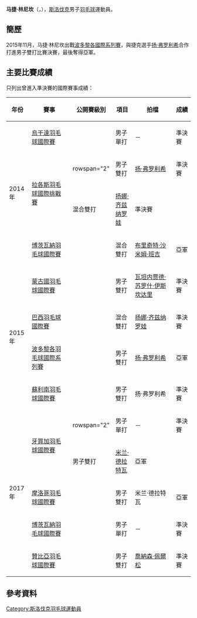 {{noteTA|G1=Badminton}}
{{Infobox 羽球選手
| playername              = 马捷·林尼坎<br/>{{lang|sk|Matej Hliničan}}
| image                   = 
| size                    = 
| caption                 = 
| birth_name              = 
| date_of_birth           = {{birth_date_and_age|1994|9|21}}
| place_of_birth          = 
| height                  = 
| weight                  = 
| event                   = 男子單打、男子雙打、混合雙打
| country                 = {{SVK}}
| years_started           = 
| handedness              = 
| coach                   = 
| highest_ranking         = 第119位（混雙-[[扬娜·齐兹纳罗娃|齐兹纳罗娃]]）
| date_of_highest_ranking = 2015年11月5日<ref name="ranking">[http://bwfcontent.tournamentsoftware.com/ranking/player.aspx?id=10213&player=147441 BWF World Ranking - Ranking of Matej HLINICAN (50266)]{{en}}</ref>
| current_ranking         = 第169位（男單）<br/>第459位（男雙-[[瓦坦内贾德·苏罗什·伊斯坎达里|伊斯坎达里]]）<br/>第459位（男雙-[[扬·弗罗利希|弗罗利希]]）<br/>第690位（男雙-[[阿诺·格宁|格宁]]）<br/>第154位（混雙-[[扬娜·齐兹纳罗娃|齐兹纳罗娃]]）<br/>第286位（混雙-[[布里奇特·沙米姆·班吉|班吉]]）
| date_of_current_ranking = 2015年11月26日<ref>[http://bwfcontent.tournamentsoftware.com/ranking/category.aspx?id=10213&category=472 BWF World Ranking - BWF世界排名榜 (11/26/2015) - Men's singles] {{Wayback|url=http://bwfcontent.tournamentsoftware.com/ranking/category.aspx?id=10213&category=472 |date=20181001165848 }}{{en}}</ref><ref>[http://bwfcontent.tournamentsoftware.com/ranking/category.aspx?id=10213&category=474 BWF World Ranking - BWF世界排名榜 (11/26/2015) - Men's doubles] {{Wayback|url=http://bwfcontent.tournamentsoftware.com/ranking/category.aspx?id=10213&category=474 |date=20181001162505 }}{{en}}</ref><ref>[http://bwfcontent.tournamentsoftware.com/ranking/category.aspx?id=10213&category=476 BWF World Ranking - BWF世界排名榜 (11/26/2015) - Mixed doubles]{{en}}</ref>
| played                  = 86勝–65負（男單）<br/>30勝–39負（男雙）<br/>27勝–26負（混雙）
| titles                  = 
| bwf_profile             = 3DB3802E-1729-44CD-B368-D3ACFDCE0E3E
| bwf_id                  = 50266
| updated                 = 2015年12月2日
}}
{{MedalTableTop}}
{{MedalSport | 男子[[羽毛球|羽毛球]]}}
{{MedalCountry | {{SVK}}}}
{{MedalBottom}}
'''马捷·林尼坎'''（{{lang-sk|'''Matej Hliničan'''}}，{{bd|1994年|9月21日|}}），[[斯洛伐克|斯洛伐克]]男子[[羽毛球|羽毛球]]運動員。

==簡歷==
2015年11月，马捷·林尼坎出戰[[2015年波多黎各羽毛球國際系列賽|波多黎各國際系列賽]]，與捷克選手[[扬·弗罗利希|扬·弗罗利希]]合作打進男子雙打比賽決賽，最後奪得亞軍。

==主要比賽成績==
只列出曾進入準決賽的國際賽事成績：
{| class=wikitable style="text-align:center; font-size:small;" 
!width="50"|年份
!width="180"|賽事
!width="80"|公開賽級別
!width="60"|項目
!width="180"|拍檔
!width="50"|成績
|-
!rowspan="4"|2014年
|[[2014年烏干達羽毛球國際賽|烏干達羽毛球國際賽]]
|{{BWFIS}}
|男子單打
|－
|bgcolor="#b8860b"|準決賽
|-
|rowspan="2"|[[2014年拉各斯羽毛球國際挑戰賽|拉各斯羽毛球國際挑戰賽]]
|rowspan="2" {{BWFIC}}
|男子雙打
|{{flagicon|CZE}} [[扬·弗罗利希|扬·弗罗利希]]
|bgcolor="#b8860b"|準決賽
|-
|混合雙打
|[[扬娜·齐兹纳罗娃|扬娜·齐兹纳罗娃]]
|bgcolor="#b8860b"|準決賽
|-
|[[2014年博茨瓦納羽毛球國際賽|博茨瓦納羽毛球國際賽]]
|{{BWFIS}}
|混合雙打
|{{flagicon|UGA}} [[布里奇特·沙米姆·班吉|布里奇特·沙米姆·班吉]]
|bgcolor="silver"|亞軍
|-
!rowspan="4"|2015年
|[[2015年蒙古國羽毛球國際賽|蒙古國羽毛球國際賽]]
|{{BWFIS}}
|男子雙打
|{{flagicon|IRI}} [[瓦坦内贾德·苏罗什·伊斯坎达里|瓦坦内贾德·苏罗什·伊斯坎达里]]
|bgcolor="#b8860b"|準決賽
|-
|[[2015年巴西羽毛球國際賽|巴西羽毛球國際賽]]
|{{BWFIS}}
|混合雙打
|[[扬娜·齐兹纳罗娃|扬娜·齐兹纳罗娃]]
|bgcolor="#b8860b"|準決賽
|-
|[[2015年波多黎各羽毛球國際系列賽|波多黎各羽毛球國際系列賽]]
|{{BWFIS}}
|男子雙打
|{{flagicon|CZE}} [[扬·弗罗利希|扬·弗罗利希]]
|bgcolor="silver"|亞軍
|-
|[[2015年蘇利南羽毛球國際賽|蘇利南羽毛球國際賽]]
|{{BWFIS}}
|男子雙打
|{{flagicon|CZE}} 扬·弗罗利希
|bgcolor="#b8860b"|準決賽
|-
!rowspan="5"|2017年
|rowspan="2"|[[2017年牙買加羽毛球國際賽|牙買加羽毛球國際賽]]
|rowspan="2" {{BWFIS}}
|男子單打
|－
|bgcolor="#b8860b"|準決賽
|-
|男子雙打
|[[米兰·德拉特瓦|米兰·德拉特瓦]]
|bgcolor="silver"|亞軍
|-
|[[2017年摩洛哥羽毛球國際賽|摩洛哥羽毛球國際賽]]
|{{BWFIS}}
|男子雙打
|米兰·德拉特瓦
|bgcolor="silver"|亞軍
|-
|[[2017年博茨瓦納羽毛球國際賽|博茨瓦納羽毛球國際賽]]
|{{BWFIS}}
|男子單打
|－
|bgcolor="#b8860b"|準決賽
|-
|[[2017年贊比亞羽毛球國際賽|贊比亞羽毛球國際賽]]
|{{BWFIS}}
|男子雙打
|{{flagicon|GER}} [[喬納森·佩爾松|喬納森·佩爾松]]
|bgcolor="#b8860b"|準決賽
|}
{{BWF賽事級別索引}}

==參考資料==
{{Reflist}}

{{DEFAULTSORT:Hlinican, Matej}}
[[Category:斯洛伐克羽毛球運動員|Category:斯洛伐克羽毛球運動員]]